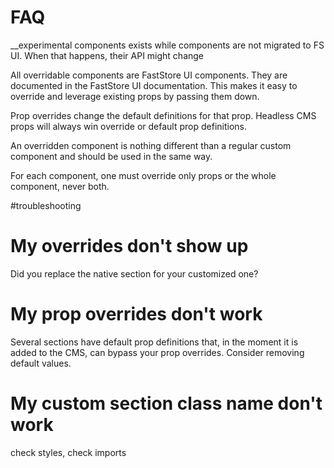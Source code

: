 # FAQ

__experimental components exists while components are not migrated to FS UI. When that happens, their API might change

All overridable components are FastStore UI components. They are documented in the FastStore UI documentation. This makes it easy to override and leverage existing props by passing them down.

Prop overrides change the default definitions for that prop. Headless CMS props will always win override or default prop definitions.

An overridden component is nothing different than a regular custom component and should be used in the same way.

For each component, one must override only props or the whole component, never both.

#troubleshooting

# My overrides don't show up

Did you replace the native section for your customized one?

# My prop overrides don't work

Several sections have default prop definitions that, in the moment it is added to the CMS, can bypass your prop overrides. Consider removing default values.

# My custom section class name don't work

check styles, check imports

